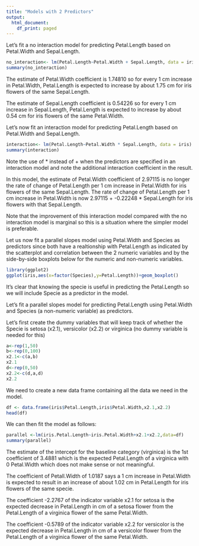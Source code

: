 ```yaml
---
title: "Models with 2 Predictors"
output:
  html_document:
    df_print: paged
---
```


Let's fit a no interaction model for predicting Petal.Length based on Petal.Width and Sepal.Length.

```r
no_interaction<- lm(Petal.Length~Petal.Width + Sepal.Length, data = iris)
summary(no_interaction)
```
The estimate of Petal.Width coefficient is 1.74810 so for every 1 cm increase in Petal.Width, Petal.Length is expected to increase by about 1.75 cm for iris flowers of the same Sepal.Length.

The estimate of Sepal.Length coefficient is 0.54226 so for every 1 cm increase in Sepal.Length, Petal.Length is expected to increase by about 0.54 cm for iris flowers of the same Petal.Width.

Let's now fit an interaction model for predicting Petal.Length based on Petal.Width and Sepal.Length.

```r
interaction<- lm(Petal.Length~Petal.Width * Sepal.Length, data = iris)
summary(interaction)
```

Note the use of * instead of + when the predictors are specified in an interaction model and note the additional interaction coefficient in the result.

In this model, the estimate of Petal.Width coefficient of 2.97115 is no longer the rate of change of Petal.Length per 1 cm increase in Petal.Width for iris flowers of the same Sepal.Length.  The rate of change of Petal.Length per 1 cm increase in Petal.Width is now 2.97115 + -0.22248 * Sepal.Length for iris flowers with that Sepal.Length.

Note that the improvement of this interaction model compared with the no interaction model is marginal so this is a situation where the simpler model is preferable.

Let us now fit a parallel slopes model using Petal.Width and Species as predictors since both have a realtionship with Petal.Length as indicated by the scatterplot and correlation between the 2 numeric variables and by the side-by-side boxplots below for the numeric and non-numeric variables.

```r
library(ggplot2)
ggplot(iris,aes(x=factor(Species),y=Petal.Length))+geom_boxplot()
```
It's clear that knowing the specie is useful in predicting the Petal.Length so we will include Specie as a predictor in the model.

Let's fit a parallel slopes model for predicting Petal.Length using Petal.Width and Species (a non-numeric variable) as predictors.

Let's first create the dummy variables that will keep track of whether the Specie is setosa (x2.1), versicolor (x2.2) or virginica (no dummy variable is needed for this)

```r
a<-rep(1,50)
b<-rep(0,100)
x2.1<-c(a,b)
x2.1
d<-rep(0,50)
x2.2<-c(d,a,d)
x2.2

```

We need to create a new data frame containing all the data we need in the model.

```r
df <- data.frame(iris$Petal.Length,iris$Petal.Width,x2.1,x2.2)
head(df)
```


We can then fit the model as follows:

```r
parallel <-lm(iris.Petal.Length~iris.Petal.Width+x2.1+x2.2,data=df)
summary(parallel)
```
The estimate of the intercept for the baseline category (virginica) is the 1st coefficient of 3.4881 which is the expected Petal.Length of a virginica with 0 Petal.Width which does not make sense or not meaningful. 

The coefficient of Petall.Width of 1.0187 says a 1 cm increase in Petal.Width is expected to result in an increase of about 1.02 cm in Petal.Length for iris flowers of the same specie.  

The coefficient -2.2767 of the indicator variable x2.1 for setosa is the expected decrease in Petal.Length in cm of a setosa flower from the Petal.Length of a virginica flower of the same Petal.Width.

The coefficient -0.5789 of the indicator variable x2.2 for versicolor is the expected decrease in Petal.Length in cm of a versicolor flower from the Petal.Length of a virginica flower of the same Petal.Width.
